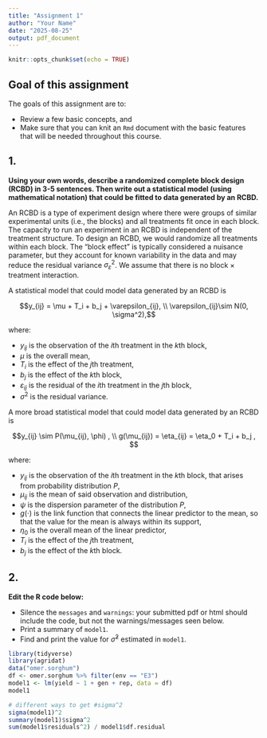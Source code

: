```yaml
---
title: "Assignment 1"
author: "Your Name"
date: "2025-08-25"
output: pdf_document
---
```


```r
knitr::opts_chunk$set(echo = TRUE)
```

## Goal of this assignment  

The goals of this assignment are to: 

- Review a few basic concepts, and 
- Make sure that you can knit an `Rmd` document with the basic features that will be needed throughout this course. 

## 1. 

**Using your own words, describe a randomized complete block design (RCBD) in 3-5 sentences. Then write out a statistical model (using mathematical notation) that could be fitted to data generated by an RCBD.**   

An RCBD is a type of experiment design where there were groups of similar experimental units (i.e., the blocks) and all treatments fit once in each block.
The capacity to run an experiment in an RCBD is independent of the treatment structure. 
To design an RCBD, we would randomize all treatments within each block. 
The "block effect" is typically considered a nuisance parameter, but they account for known variability in the data and may reduce the residual variance $\sigma^2_\varepsilon$. 
We assume that there is no block $\times$ treatment interaction. 

A statistical model that could model data generated by an RCBD is 

$$y_{ij} = \mu + T_i + b_j + \varepsilon_{ij}, \\ \varepsilon_{ij}\sim N(0, \sigma^2),$$

where:

- $y_{ij}$ is the observation of the $i$th treatment in the $k$th block,
- $\mu$ is the overall mean, 
- $T_i$ is the effect of the $j$th treatment, 
- $b_j$ is the effect of the $k$th block, 
- $\varepsilon_{ij}$ is the residual of the $i$th treatment in the $j$th block, 
- $\sigma^2$ is the residual variance. 

A more broad statistical model that could model data generated by an RCBD is 

$$y_{ij} \sim P(\mu_{ij}, \phi) , \\ g(\mu_{ij}) = \eta_{ij} = \eta_0 + T_i + b_j , $$

where:

- $y_{ij}$ is the observation of the $i$th treatment in the $k$th block, that arises from probability distribution $P$,
- $\mu_{ij}$ is the mean of said observation and distribution, 
- $\psi$ is the dispersion parameter of the distribution $P$, 
- $g(\cdot)$ is the link function that connects the linear predictor to the mean, so that the value for the mean is always within its support, 
- $\eta_0$ is the overall mean of the linear predictor,
- $T_i$ is the effect of the $j$th treatment, 
- $b_j$ is the effect of the $k$th block. 

## 2. 

**Edit the R code below:**  

- Silence the `messages` and `warnings`: your submitted pdf or html should include the code, but not the warnings/messages seen below. 
- Print a summary of `model1`. 
- Find and print the value for $\hat\sigma^2$ estimated in `model1`. 

```r
library(tidyverse)
library(agridat)
data("omer.sorghum")
df <- omer.sorghum %>% filter(env == "E3")
model1 <- lm(yield ~ 1 + gen + rep, data = df)
model1

# different ways to get #sigma^2
sigma(model1)^2
summary(model1)$sigma^2
sum(model1$residuals^2) / model1$df.residual
```

